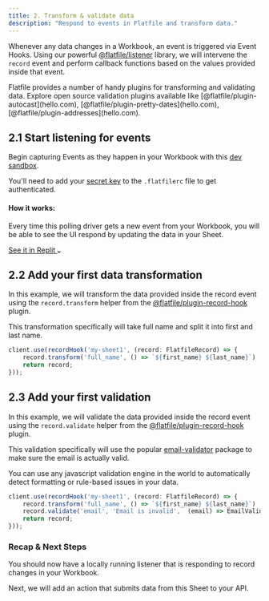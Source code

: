 ```yaml
---
title: 2. Transform & validate data
description: "Respond to events in Flatfile and transform data."
---
```


Whenever any data changes in a Workbook, an event is triggered via <Tooltip tip="Learn more about Events">Event Hooks</Tooltip>. 
Using our powerful [@flatfile/listener](https://www.npmjs.com/package/@flatfile/listener) library, we will intervene the `record` event and perform callback functions
based on the values provided inside that event.

<Tip>
  Flatfile provides a number of handy plugins for transforming and validating data. Explore open source validation plugins available like 
  [@flatfile/plugin-autocast](hello.com), [@flatfile/plugin-pretty-dates](hello.com), [@flatfile/plugin-addresses](hello.com).
</Tip>

## 2.1 Start listening for events
Begin capturing Events as they happen in your Workbook with this [dev sandbox](https://replit.com/@AshleyMulligan/BogusFinancialAssembler#index.ts). 

<Info>You'll need to add your [secret key](../security/authentication) to the `.flatfilerc` file to get authenticated.</Info>

#### How it works: 

Every time this polling driver gets a new event from your Workbook, you will be able to see 
the UI respond by updating the data in your Sheet.


<a target="_blank" class="group px-4 py-1.5 relative inline-flex items-center rounded-full shadow-sm text-sm font-medium" 
href="https://replit.com/@AshleyMulligan/BogusFinancialAssembler#index.ts">
    <span class="absolute inset-0 bg-primary-dark rounded-full group-hover:opacity-[0.9]"></span>
    <span class="z-10 mr-2 text-white">See it in Replit</span>
    <svg width="6" height="3" class="h-2 overflow-visible -rotate-90 text-white" aria-hidden="true"><path d="M0 0L3 3L6 0" fill="none" stroke="currentColor" stroke-width="1.5" stroke-linecap="round"></path></svg>
</a>


## 2.2 Add your first data transformation
In this example, we will transform the data provided inside the record event using the `record.transform` helper 
from the [@flatfile/plugin-record-hook](https://www.npmjs.com/package/@flatfile/plugin-record-hook) plugin.

This transformation specifically will take full name and split it into first and last name.

```jsx
client.use(recordHook('my-sheet1', (record: FlatfileRecord) => {
	record.transform('full_name', () => `${first_name} ${last_name}`)
	return record;
}));
```

## 2.3 Add your first validation

In this example, we will validate the data provided inside the record event using the `record.validate` helper 
from the [@flatfile/plugin-record-hook](https://www.npmjs.com/package/@flatfile/plugin-record-hook) plugin.

This validation specifically will use the popular [email-validator](https://www.npmjs.com/package/email-validator) package 
to make sure the email is actually valid.

<Tip>
You can use any javascript validation engine in the world to automatically detect formatting or rule-based issues 
in your data.
</Tip>


```jsx
client.use(recordHook('my-sheet1', (record: FlatfileRecord) => {
	record.transform('full_name', () => `${first_name} ${last_name}`)
	record.validate('email', 'Email is invalid',  (email) => EmailValidator.validate(email))
	return record;
}));
```

### Recap & Next Steps

You should now have a locally running listener that is responding to record changes in your Workbook.

Next, we will add an action that submits data from this Sheet to your API.
